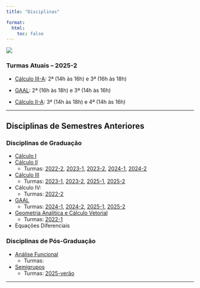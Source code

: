 ```yaml
---
title: "Disciplinas"

format:
  html:
    toc: false
---
```

![](/images/capa-teaching.png)


### Turmas Atuais -- 2025-2

- [Cálculo III-A](calculoIII/2025-2/c3-A-2025-2.qmd): 2ª (14h às 16h) e 3ª (16h às 18h) 

- [GAAL](gaal/gaal-2025-2/gaal-2025-2.qmd): 2ª (16h às 18h) e 3ª (14h às 16h)

- [Cálculo II-A](calculoIIA/c2A-2025-2/c2A-2025-2.qmd): 3ª (14h às 18h) e 4ª (14h às 16h)

---

## Disciplinas de Semestres Anteriores

### Disciplinas de Graduação

-   [Cálculo I](calculoI/calculoI.qmd)
-   [Cálculo II](calculoII/calculoII.qmd) 
    - Turmas: [2022-2](calculoII/c2-2022-2.qmd), [2023-1](calculoII/c2-2023-1.qmd), [2023-2](calculoII/c2-2023-2.qmd), [2024-1](calculoII/c2-2024-1.qmd), [2024-2](calculoII/c2-2024-2.qmd)
-   [Cálculo III](calculoIII/calculoIII.qmd)
    - Turmas: [2023-1](calculoIII/c3-2023-1.qmd), [2023-2](calculoIII/c3-2023-2.qmd), [2025-1](calculoIII/2025-1/c3-A-2025-1.qmd), [2025-2](calculoIII/2025-2/c3-A-2025-2.qmd)
-   Cálculo IV:
    - Turmas: [2022-2](https://www.professores.uff.br/reginaldodr/disciplinas/calculo-iv-rcn00035-2022-2/)
-   [GAAL](gaal/gaal.qmd)
    - Turmas: [2024-1](gaal/gaal-2024-1.qmd), [2024-2](gaal/gaal-2024-2/gaal-2024-2.qmd),
    [2025-1](gaal/gaal-2025-1/gaal-2025-1.qmd), [2025-2](gaal/gaal-2025-2/gaal-2025-2.qmd)
-   [Geometria Analítica e Cálculo Vetorial](GA/ga.qmd)
    - Turmas: [2022-1](GA/ga-2022-1.qmd)
-   Equações Diferenciais

### Disciplinas de Pós-Graduação

-   [Análise Funcional](analise-funcional/funcional.qmd)
    - Turmas: 

-   [Semigrupos](semigrupos/semigrupos.qmd)
    - Turmas: [2025-verão](semigrupos/verao-2025/minicurso-2025-verao.qmd)

---

